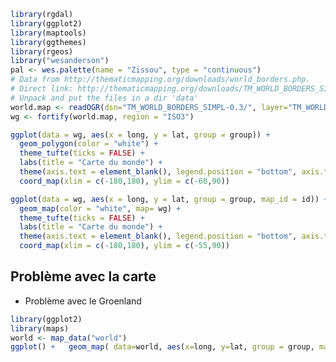 ```r
library(rgdal)
library(ggplot2)
library(maptools)
library(ggthemes)
library(rgeos)
library("wesanderson")
pal <- wes.palette(name = "Zissou", type = "continuous")
# Data from http://thematicmapping.org/downloads/world_borders.php.
# Direct link: http://thematicmapping.org/downloads/TM_WORLD_BORDERS_SIMPL-0.3.zip
# Unpack and put the files in a dir 'data'
world.map <- readOGR(dsn="TM_WORLD_BORDERS_SIMPL-0.3/", layer="TM_WORLD_BORDERS_SIMPL-0.3")
wg <- fortify(world.map, region = "ISO3")
```


```r
ggplot(data = wg, aes(x = long, y = lat, group = group)) + 
  geom_polygon(color = "white") + 
  theme_tufte(ticks = FALSE) + 
  labs(title = "Carte du monde") + 
  theme(axis.text = element_blank(), legend.position = "bottom", axis.title = element_blank()) + 
  coord_map(xlim = c(-180,180), ylim = c(-60,90))
```

```r
ggplot(data = wg, aes(x = long, y = lat, group = group, map_id = id)) + 
  geom_map(color = "white", map= wg) + 
  theme_tufte(ticks = FALSE) + 
  labs(title = "Carte du monde") + 
  theme(axis.text = element_blank(), legend.position = "bottom", axis.title = element_blank()) + 
  coord_map(xlim = c(-180,180), ylim = c(-55,90))
```

## Problème avec la carte
* Problème avec le Groenland
```r
library(ggplot2)
library(maps) 
world <- map_data("world")
ggplot() +   geom_map( data=world, aes(x=long, y=lat, group = group, map_id = region), colour="white", fill="grey10", map = world ) + coord_map(xlim=c(-180,180), ylim=c(-60, 90))
```


